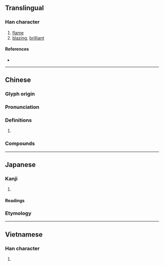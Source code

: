 {{also|焰|焔}}
{{character info}}
==Translingual==

===Han character===
{{Han char|rn=86|rad=火|as=12|sn=16|four=29789|canj=NXFF|ids=⿰臽炎}}

# [[flame]]
# [[blazing]], [[brilliant]]

====References====
* {{Han ref|kx=0682.080|dkj=19395|dj=1094.070|hdz=32235.100|uh=71C4|ud=29124|bh=BF56|bd=48982}}

----

==Chinese==
{{zh-forms|s=焰}}

===Glyph origin===
{{Han etym}}

===Pronunciation===
{{zh-pron
|m=yàn
|c=jim6
|mn=
|mc=y
|oc=y
|cat=n
}}

===Definitions===
{{zh-hanzi}}

# {{zh-alt-form|焰|[[flame]]}}

===Compounds===
{{zh-der|火燄|氣燄|光燄|凶燄|燄燄|氣燄高張|烈燄|煙燄障天}}

----

==Japanese==

===Kanji===
{{ja-kanji|grade=|rs=火12}}

# {{rfdef|ja|sort=火12}}

====Readings====
{{ja-readings
|goon=えん<えん<えむ
|kanon=えん<えん<えむ
|kun=ほのお-<ほのほ-
}}

===Etymology===
{{ja-see|炎}}

----

==Vietnamese==

===Han character===
{{vi-readings|reading=diễm, diệm|rs=火12}}

# {{rfdef|vi|sort=火12}}